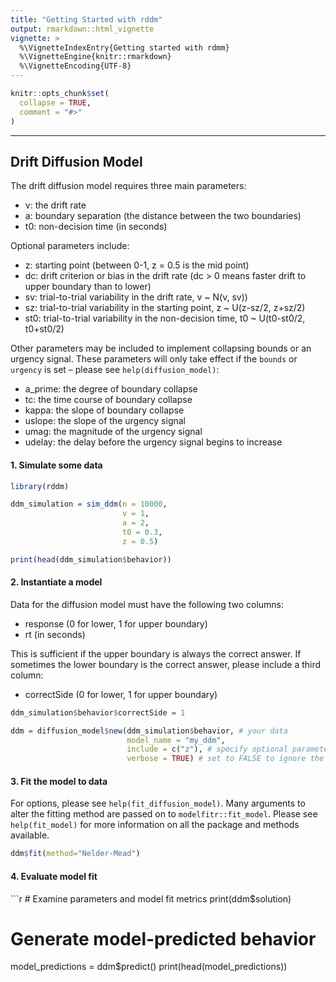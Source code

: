 ```yaml
---
title: "Getting Started with rddm"
output: rmarkdown::html_vignette
vignette: >
  %\VignetteIndexEntry{Getting started with rdmm}
  %\VignetteEngine{knitr::rmarkdown}
  %\VignetteEncoding{UTF-8}
---
```


```r
knitr::opts_chunk$set(
  collapse = TRUE,
  comment = "#>"
)
```
  
*****

## Drift Diffusion Model

The drift diffusion model requires three main parameters:

* v: the drift rate
* a: boundary separation (the distance between the two boundaries)
* t0: non-decision time (in seconds)

Optional parameters include:

* z: starting point (between 0-1, z = 0.5 is the mid point)
* dc: drift criterion or bias in the drift rate (dc > 0 means faster drift to upper boundary than to lower)
* sv: trial-to-trial variability in the drift rate, v ~ N(v, sv))
* sz: trial-to-trial variability in the starting point, z ~ U(z-sz/2, z+sz/2)
* st0: trial-to-trial variability in the non-decision time, t0 ~ U(t0-st0/2, t0+st0/2)

Other parameters may be included to implement collapsing bounds or an urgency signal. These parameters will only take effect if the `bounds` or `urgency` is set -- please see `help(diffusion_model)`:

* a_prime: the degree of boundary collapse
* tc: the time course of boundary collapse
* kappa: the slope of boundary collapse
* uslope: the slope of the urgency signal
* umag: the magnitude of the urgency signal
* udelay: the delay before the urgency signal begins to increase

#### 1. Simulate some data
```r
library(rddm)

ddm_simulation = sim_ddm(n = 10000,
                         v = 1,
                         a = 2,
                         t0 = 0.3,
                         z = 0.5)

print(head(ddm_simulation$behavior))

```

#### 2. Instantiate a model

Data for the diffusion model must have the following two columns:

* response (0 for lower, 1 for upper boundary)
* rt (in seconds)

This is sufficient if the upper boundary is always the correct answer. If sometimes the lower boundary is the correct answer, please include a third column:

* correctSide (0 for lower, 1 for upper boundary)


```r
ddm_simulation$behavior$correctSide = 1

ddm = diffusion_model$new(ddm_simulation$behavior, # your data
                          model_name = "my_ddm",
                          include = c("z"), # specify optional parameters using the include argument
                          verbose = TRUE) # set to FALSE to ignore the benign parameter messages
```

#### 3. Fit the model to data

For options, please see `help(fit_diffusion_model)`. Many arguments to alter the fitting method are passed on to `modelfitr::fit_model`. Please see `help(fit_model)` for more information on all the package and methods available.
```r
ddm$fit(method="Nelder-Mead")
```

#### 4. Evaluate model fit
```r
# Examine parameters and model fit metrics
print(ddm$solution)

# Generate model-predicted behavior
model_predictions = ddm$predict()
print(head(model_predictions))
